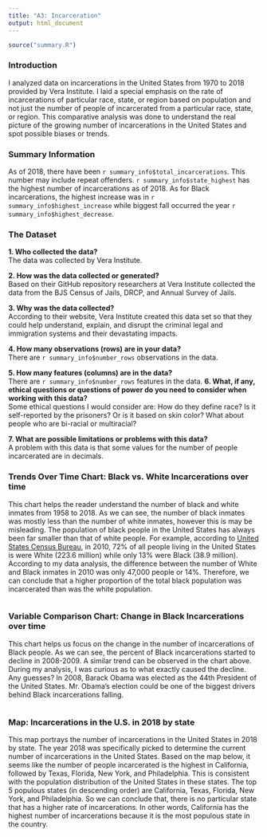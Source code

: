 ```yaml
---
title: "A3: Incarceration"
output: html_document
---
```

```r
source("summary.R")
```
### Introduction

I analyzed data on incarcerations in the United States from 1970 to 2018 provided by Vera Institute. I laid a special emphasis on the rate of incarcerations of particular race, state, or region based on population and not just the number of people of incarcerated from a particular race, state, or region. This comparative analysis was done to understand the real picture of the growing number of incarcerations in the United States and spot possible biases or trends.

### Summary Information

As of 2018, there have been `r summary_info$total_incarcerations`. This number may include repeat offenders. `r summary_info$state_highest` has the highest number of incarcerations as of 2018. As for Black incarcerations, the highest increase was in `r summary_info$highest_increase` while biggest fall occurred the year `r summary_info$highest_decrease`. 

### The Dataset

**1. Who collected the data?** <br> The data was collected by Vera Institute. <p>
**2. How was the data collected or generated?** <br> Based on their GitHub repository researchers at Vera Institute collected the data from the BJS Census of Jails, DRCP, and Annual Survey of Jails. <p>
**3. Why was the data collected?** <br> According to their website, Vera Institute created this data set so that they could help understand, explain, and disrupt the criminal legal and immigration systems and their devastating impacts.<p>
**4. How many observations (rows) are in your data?** <br> There are `r summary_info$number_rows` observations in the data.<p>
**5. How many features (columns) are in the data?** <br> There are `r summary_info$number_rows` features in the data.
**6. What, if any, ethical questions or questions of power do you need to consider when working with this data?** <br> Some ethical questions I would consider are: How do they define race? Is it self-reported by the prisoners? Or is it based on skin color? What about people who are bi-racial or multiracial? <p>
**7. What are possible limitations or problems with this data?** <br> A problem with this data is that some values for the number of people incarcerated are in decimals. 

### Trends Over Time Chart: Black vs. White Incarcerations over time

This chart helps the reader understand the number of black and white inmates from 1958 to 2018. As we can see, the number of black inmates was mostly less than the number of white inmates, however this is may be misleading. The population of black people in the United States has always been far smaller than that of white people. For example, according to [United States Census Bureau ](https://www.census.gov/newsroom/releases/archives/2010_census/cb11-cn125.html#:~:text=This%20group%20totaled%20299.7%20million,percent%20of%20the%20total%20population.), in 2010, 72% of all people living in the United States is were White (223.6 million) while only 13% were Black (38.9 million). According to my data analysis, the difference between the number of White and Black inmates in 2010 was only 47,000 people or 14%. Therefore, we can conclude that a higher proportion of the total black population was incarcerated than was the white population.

```r
```

### Variable Comparison Chart: Change in Black Incarcerations over time

This chart helps us focus on the change in the number of incarcerations of Black people. As we can see, the percent of Black incarcerations started to decline in 2008-2009. A similar trend can be observed in the chart above. During my analysis, I was curious as to what exactly caused the decline. Any guesses? In 2008, Barack Obama was elected as the 44th President of the United States. Mr. Obama's election could be one of the biggest drivers behind Black incarcerations falling.

```r
```

### Map: Incarcerations in the U.S. in 2018 by state

This map portrays the number of incarcerations in the United States in 2018 by state. The year 2018 was specifically picked to determine the current number of incarcerations in the United States. Based on the map below, it seems like the number of people incarcerated is the highest in California, followed by Texas, Florida, New York, and Philadelphia. This is consistent with the population distribution of the United States in these states. The top 5 populous states (in descending order) are California, Texas, Florida, New York, and Philadelphia. So we can conclude that, there is no particular state that has a higher rate of incarcerations. In other words, California has the highest number of incarcerations because it is the most populous state in the country.

```r
```